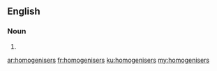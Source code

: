 ==English==

===Noun===
{{head|en|plural}}

# {{plural of|homogeniser|lang=en}}

[[ar:homogenisers]]
[[fr:homogenisers]]
[[ku:homogenisers]]
[[my:homogenisers]]